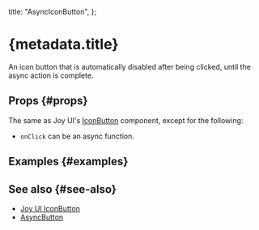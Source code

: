 
  title: "AsyncIconButton",
};


# {metadata.title}

An icon button that is automatically disabled after being clicked, until the async action is complete.

## Props \{#props}

The same as Joy UI's [IconButton](https://mui.com/joy-ui/react-icon-button/) component, except for the following:

- `onClick` can be an async function.

## Examples \{#examples}

<WaitABitExample />

## See also \{#see-also}

- [Joy UI IconButton](https://mui.com/joy-ui/react-icon-button/)
- [AsyncButton](/docs/components/async-button)

